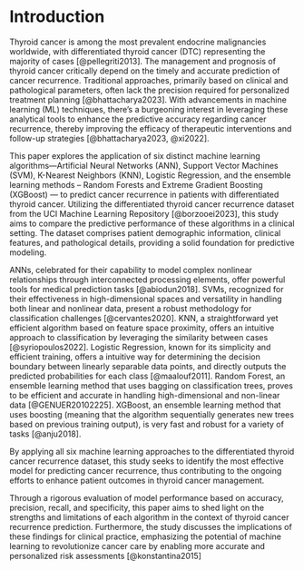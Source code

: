 
# Introduction

Thyroid cancer is among the most prevalent endocrine malignancies worldwide, with differentiated thyroid cancer (DTC) representing the majority of cases [@pellegriti2013]. The management and prognosis of thyroid cancer critically depend on the timely and accurate prediction of cancer recurrence. Traditional approaches, primarily based on clinical and pathological parameters, often lack the precision required for personalized treatment planning [@bhattacharya2023]. With advancements in machine learning (ML) techniques, there's a burgeoning interest in leveraging these analytical tools to enhance the predictive accuracy regarding cancer recurrence, thereby improving the efficacy of therapeutic interventions and follow-up strategies [@bhattacharya2023, @xi2022].

This paper explores the application of six distinct machine learning algorithms—Artificial Neural Networks (ANN), Support Vector Machines (SVM), K-Nearest Neighbors (KNN), Logistic Regression, and the ensemble learning methods -- Random Forests and Extreme Gradient Boosting (XGBoost) — to predict cancer recurrence in patients with differentiated thyroid cancer. Utilizing the differentiated thyroid cancer recurrence dataset from the UCI Machine Learning Repository [@borzooei2023], this study aims to compare the predictive performance of these algorithms in a clinical setting. The dataset comprises patient demographic information, clinical features, and pathological details, providing a solid foundation for predictive modeling.

ANNs, celebrated for their capability to model complex nonlinear relationships through interconnected processing elements, offer powerful tools for medical prediction tasks [@abiodun2018]. SVMs, recognized for their effectiveness in high-dimensional spaces and versatility in handling both linear and nonlinear data, present a robust methodology for classification challenges [@cervantes2020]. KNN, a straightforward yet efficient algorithm based on feature space proximity, offers an intuitive approach to classification by leveraging the similarity between cases [@syriopoulos2022]. Logistic Regression, known for its simplicity and efficient training, offers a intuitive way for determining the decision boundary between linearly separable data points, and directly outputs the predicted probabilities for each class [@maalouf2011]. Random Forest, an ensemble learning method that uses bagging on classification trees, proves to be efficient and accurate in handling high-dimensional and non-linear data [@GENUER20102225].  XGBoost, an ensemble learning method that uses boosting (meaning that the algorithm sequentially generates new trees based on previous training output), is very fast and robust for a variety of tasks [@anju2018].



By applying all six machine learning approaches to the differentiated thyroid cancer recurrence dataset, this study seeks to identify the most effective model for predicting cancer recurrence, thus contributing to the ongoing efforts to enhance patient outcomes in thyroid cancer management.

Through a rigorous evaluation of model performance based on accuracy, precision, recall, and specificity, this paper aims to shed light on the strengths and limitations of each algorithm in the context of thyroid cancer recurrence prediction. Furthermore, the study discusses the implications of these findings for clinical practice, emphasizing the potential of machine learning to revolutionize cancer care by enabling more accurate and personalized risk assessments [@konstantina2015]

